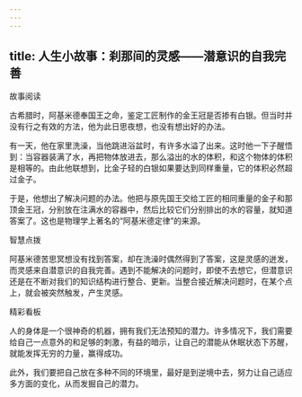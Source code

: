 ```yaml
---
---
---
```

title: 人生小故事：刹那间的灵感——潜意识的自我完善
---



故事阅读

古希腊时，阿基米德奉国王之命，鉴定工匠制作的金王冠是否掺有白银。但当时并没有行之有效的方法，他为此日思夜想，也没有想出好的办法。

有一天，他在家里洗澡，当他跳进浴盆时，有许多水溢了出来。这时他一下子醒悟到：当容器装满了水，再把物体放进去，那么溢出的水的体积，和这个物体的体积是相等的。由此他联想到，比金子轻的白银如果要达到同样重量，它的体积必然超过金子。

于是，他想出了解决问题的办法。他把与原先国王交给工匠的相同重量的金子和那顶金王冠，分别放在注满水的容器中，然后比较它们分别排出的水的容量，就知道答案了。这也是物理学上著名的“阿基米德定律”的来源。

智慧点拨

阿基米德苦思冥想没有找到答案，却在洗澡时偶然得到了答案，这是灵感的迸发，而灵感来自潜意识的自我完善。遇到不能解决的问题时，即使不去想它，但潜意识还是在不断对我们的知识结构进行整合、更新。当整合接近解决问题时，在某个点上，就会被突然触发，产生灵感。

精彩看板

人的身体是一个很神奇的机器，拥有我们无法预知的潜力。许多情况下，我们需要给自己一点意外的和足够的刺激，有益的暗示，让自己的潜能从休眠状态下苏醒，就能发挥无穷的力量，赢得成功。

此外，我们要把自己放在多种不同的环境里，最好是到逆境中去，努力让自己适应多方面的变化，从而发掘自己的潜力。
